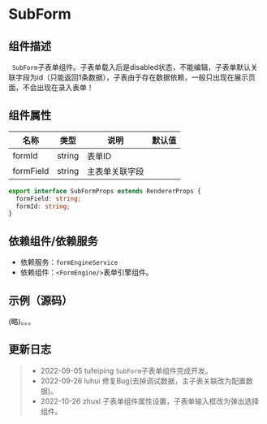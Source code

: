 # SubForm

## 组件描述

` SubForm`子表单组件。子表单载入后是disabled状态，不能编辑，子表单默认关联字段为id（只能返回1条数据），子表由于存在数据依赖，一般只出现在展示页面，不会出现在录入表单！

## 组件属性

| 名称      | 类型   | 说明           | 默认值 |
| --------- | ------ | -------------- | ------ |
| formId    | string | 表单ID         |        |
| formField | string | 主表单关联字段 |        |

```typescript
export interface SubFormProps extends RendererProps {
  formField: string;
  formId: string;
}

```

## 依赖组件/依赖服务

* 依赖服务：`formEngineService`
* 依赖组件：`<FormEngine/>`表单引擎组件。

## 示例（源码）

(略)。。。

## 更新日志

> * 2022-09-05  tufeiping   `SubForm`子表单组件完成开发。
> * 2022-09-26  luhui           修复Bug(去掉调试数据，主子表关联改为配置数据)。
> * 2022-10-26  zhuxl          子表单组件属性设置，子表单输入框改为弹出选择组件。
